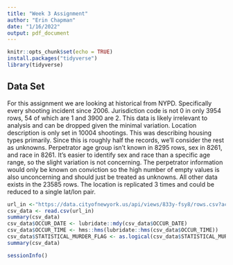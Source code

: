 ```yaml
---
title: "Week 3 Assignment"
author: "Erin Chapman"
date: "1/16/2022"
output: pdf_document
---
```


```r
knitr::opts_chunk$set(echo = TRUE)
install.packages("tidyverse")
library(tidyverse)
```

## Data Set
For this assignment we are looking at historical from NYPD. Specifically every shooting incident since 2006. Jurisdiction code is not 0 in only 3954 rows, 54 of which are 1 and 3900 are 2. This data is likely irrelevant to analysis and can be dropped given the minimal variation. Location description is only set in 10004 shootings. This was describing housing types primarily. Since this is roughly half the records, we'll consider the rest as unknowns. Perpetrator age group isn't known in 8295 rows, sex in 8261, and race in 8261. It's easier to identify sex and race than a specific age range, so the slight variation is not concerning. The perpetrator information would only be known on conviction so the high number of empty values is also unconcerning and should just be treated as unknowns. All other data exists in the 23585 rows. The location is replicated 3 times and could be reduced to a single lat/lon pair.

```r
url_in <-"https://data.cityofnewyork.us/api/views/833y-fsy8/rows.csv?accessType=DOWNLOAD"
csv_data <- read.csv(url_in)
summary(csv_data)
csv_data$OCCUR_DATE <- lubridate::mdy(csv_data$OCCUR_DATE)
csv_data$OCCUR_TIME <- hms::hms(lubridate::hms(csv_data$OCCUR_TIME))
csv_data$STATISTICAL_MURDER_FLAG <- as.logical(csv_data$STATISTICAL_MURDER_FLAG)
summary(csv_data)
```

```r
sessionInfo()
```
